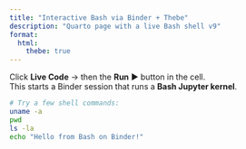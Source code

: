 ```yaml
---
title: "Interactive Bash via Binder + Thebe"
description: "Quarto page with a live Bash shell v9"
format:
  html:
    thebe: true
---
```


<div class="thebe-activate"></div>
<div class="thebe-status"></div>


Click **Live Code** → then the **Run** ▶️ button in the cell.  
This starts a Binder session that runs a **Bash Jupyter kernel**.

```bash
# Try a few shell commands:
uname -a
pwd
ls -la
echo "Hello from Bash on Binder!"
```

